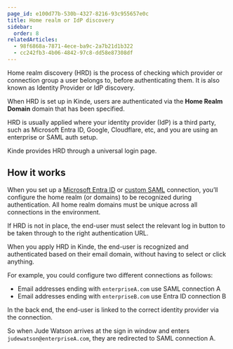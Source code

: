 ```yaml
---
page_id: e100d77b-530b-4327-8216-93c955657e0c
title: Home realm or IdP discovery
sidebar:
  order: 8
relatedArticles:
  - 98f6868a-7871-4ece-ba9c-2a7b21d1b322
  - cc242fb3-4b06-4842-97c8-dd58e87308df
---
```


Home realm discovery (HRD) is the process of checking which provider or connection group a user belongs to, before authenticating them. It is also known as Identity Provider or IdP discovery.

When HRD is set up in Kinde, users are authenticated via the **Home Realm Domain** domain that has been specified.

HRD is usually applied where your identity provider (IdP) is a third party, such as Microsoft Entra ID, Google, Cloudflare, etc, and you are using an enterprise or SAML auth setup.

Kinde provides HRD through a universal login page.

## How it works

When you set up a [Microsoft Entra ID](/authenticate/enterprise-connections/azure/) or [custom SAML](/authenticate/enterprise-connections/custom-saml/) connection, you’ll configure the home realm (or domains) to be recognized during authentication. All home realm domains must be unique across all connections in the environment.

If HRD is not in place, the end-user must select the relevant log in button to be taken through to the right authentication URL.

When you apply HRD in Kinde, the end-user is recognized and authenticated based on their email domain, without having to select or click anything.

For example, you could configure two different connections as follows:

- Email addresses ending with `enterpriseA.com` use SAML connection A
- Email addresses ending with `enterpriseB.com` use Entra ID connection B

In the back end, the end-user is linked to the correct identity provider via the connection.

So when Jude Watson arrives at the sign in window and enters `judewatson@enterpriseA.com`, they are redirected to SAML connection A.
